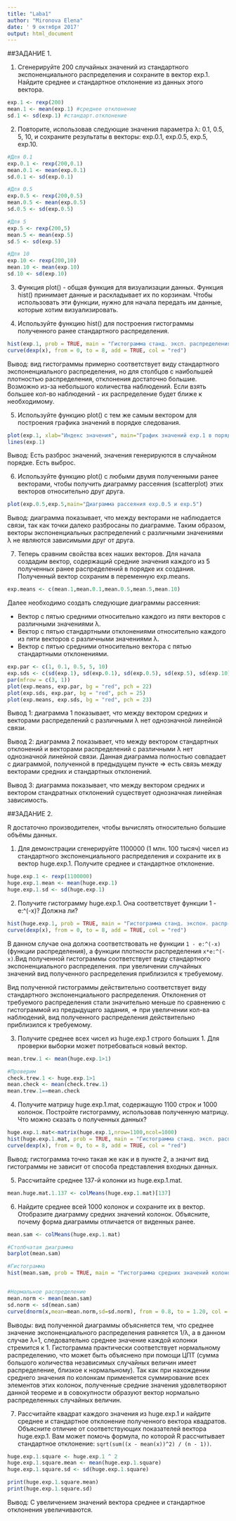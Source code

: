 ```yaml
---
title: "Laba1"
author: "Mironova Elena"
date: ' 9 октября 2017'
output: html_document
---
```

##ЗАДАНИЕ 1.

1. Сгенерируйте 200 случайных значений из стандартного экспоненциального распределения и сохраните в вектор exp.1. Найдите среднее и стандартное отклонение из данных этого вектора.
```r
exp.1 <- rexp(200)
mean.1 <- mean(exp.1) #среднее отклонение
sd.1 <- sd(exp.1) #стандарт.отклонение
```

2. Повторите, использовав следующие значения параметра λ: 0.1, 0.5, 5, 10, и сохраните результаты в векторы: exp.0.1, exp.0.5, exp.5, exp.10.
```r
#Для 0.1
exp.0.1 <- rexp(200,0.1)
mean.0.1 <- mean(exp.0.1)
sd.0.1 <- sd(exp.0.1)

#Для 0.5
exp.0.5 <- rexp(200,0.5)
mean.0.5 <- mean(exp.0.5)
sd.0.5 <- sd(exp.0.5)

#Для 5
exp.5 <- rexp(200,5)
mean.5 <- mean(exp.5)
sd.5 <- sd(exp.5)

#Для 10
exp.10 <- rexp(200,10)
mean.10 <- mean(exp.10)
sd.10 <- sd(exp.10)
```

3. Функция plot() - общая функция для визуализации данных. Функция hist() принимает данные и раскладывает их по корзинам. Чтобы использовать эти функции, нужно для начала передать им данные, которые хотим визуализировать.

4. Используйте функцию hist() для построения гистограммы полученного ранее стандартного распределения.
```r
hist(exp.1, prob = TRUE, main = "Гистограмма станд. эксп. распределения", ylab="Плотность распр-я")
curve(dexp(x), from = 0, to = 8, add = TRUE, col = "red")
```

Вывод: вид гистограммы примерно соответствует виду стандартного экспоненциального распределения, но для столбцов с наибольшей плотностью распределения, отклонения достаточно большие. Возможно из-за небольшого количества наблюдений. Если взять большее кол-во наблюдений - их распределение будет ближе к необходимому.

5. Используйте функцию plot() с тем же самым вектором для построения графика значений в порядке следования.
```r
plot(exp.1, xlab="Индекс значения", main="График значений exp.1 в порядке следования")
lines(exp.1)
```

Вывод: Есть разброс значений, значения генерируются в случайном порядке. Есть выброс.

6. Используйте функцию plot() с любыми двумя полученными ранее векторами, чтобы получить диаграмму рассеяния (scatterplot) этих векторов относительно друг друга.
```r
plot(exp.0.5,exp.5,main="Диаграмма рассеяния exp.0.5 и exp.5")
```

Вывод: диаграмма  показывает, что между векторами не наблюдается связи, так как точки далеко разбросаны по диаграмме. Таким образом, векторы экспоненциальных распределений с различными значениями λ не являются зависимыми друг от друга.

7. Теперь сравним свойства всех наших векторов. Для начала создадим вектор, содержащий средние значения каждого из 5 полученных ранее распределений в порядке их создания. Полученный вектор сохраним в переменную exp.means.
```r
exp.means <- c(mean.1,mean.0.1,mean.0.5,mean.5,mean.10)
```

Далее необходимо создать следующие диаграммы рассеяния:

-	Вектор с пятью средними относительно каждого из пяти векторов с различными значениями λ.
-	Вектор с пятью стандартными отклонениями относительно каждого из пяти векторов с различными значениями λ.
-	Вектор с пятью средними относительно вектора с пятью стандартными отклонениями.
```r
exp.par <- c(1, 0.1, 0.5, 5, 10)
exp.sds <- c(sd(exp.1), sd(exp.0.1), sd(exp.0.5), sd(exp.5), sd(exp.10))
par(mfrow = c(3, 1))
plot(exp.means, exp.par, bg = "red", pch = 22)
plot(exp.sds, exp.par, bg = "red", pch = 25)
plot(exp.means, exp.sds, bg = "red", pch = 23)

```

Вывод 1: диаграмма 1 показывает, что между вектором средних и векторами распределений с различными λ нет однозначной линейной связи. 

Вывод 2: диаграмма 2 показывает, что между вектором стандартных отклонений и векторами распределений с различными λ нет однозначной линейной связи. Данная диаграмма полностью совпадает с диаграммой, полученной в предыдущем пункте => есть связь между векторами средних и стандартных отклонений.

Вывод 3: диаграмма показывает, что между вектором средних и вектором стандратных отклонений существует однозначная линейная зависимость.


##ЗАДАНИЕ 2.

R достаточно производителен, чтобы вычислять относительно большие объёмы данных.

1. Для демонстрации сгенерируйте 1100000 (1 млн. 100 тысяч) чисел из стандартного экспоненциального распределения и сохраните их в вектор huge.exp.1. Получите среднее и стандартное отклонение.
```r
huge.exp.1 <- rexp(1100000)
huge.exp.1.mean <- mean(huge.exp.1)
huge.exp.1.sd <- sd(huge.exp.1)
```

2. Получите гистограмму huge.exp.1. Она соответствует функции 1 - e:^(-x)? Должна ли?
```r
hist(huge.exp.1, prob = TRUE, main = "Гистограмма станд. экспон. распр-я", ylab="Плотность распр-я")
curve(dexp(x), from = 0, to = 8, add = TRUE, col = "red")
```

В данном случае она должна соответствовать не функции ``1 - e:^(-x)`` (функции распределения), а функции плотности распределения ``x*e:^(-x)``.Вид полученной гистограммы соответствует виду стандартного экспоненциального распределения. при увеличении случайных значений вид полученного распределения приблизился к требуемому.

Вид полученной гистограммы действительно соответствует виду стандартного экспоненциального распределения. Отклонения от требуемого распределения стали значительно меньше по сравнению с гистограммой из предыдущего задания, => при увеличении кол-ва наблюдений, вид полученного распределения действительно приблизился к требуемому. 

3. Получите среднее всех чисел из huge.exp.1 строго больших 1. Для проверки выборки может потребоваться новый вектор.
```r
mean.trew.1 <- mean(huge.exp.1>1)

#Проверим
check.trew.1 <- huge.exp.1>1
mean.check <- mean(check.trew.1)
mean.trew.1==mean.check
```

4. Получите матрицу huge.exp.1.mat, содержащую 1100 строк и 1000 колонок. Постройте гистограмму, использовав полученную матрицу. Что можно сказать о полученных данных?
```r
huge.exp.1.mat<-matrix(huge.exp.1,nrow=1100,ncol=1000)
hist(huge.exp.1.mat, prob = TRUE, main = "Гистограмма станд. эксп. распр-я", ylab="Плотность распр-я")
curve(dexp(x), from = 0, to = 8, add = TRUE, col = "red")
```

Вывод: гистограмма точно такая же как и в пункте 2, а значит вид гистограммы не зависит от способа представления входных данных.

5. Рассчитайте среднее 137-й колонки из huge.exp.1.mat.
```r
mean.huge.mat.1.137 <- colMeans(huge.exp.1.mat)[137]
```

6. Найдите среднее всей 1000 колонок и сохраните их в вектор. Отобразите диаграмму средних значений колонок. Объясните, почему форма диаграммы отличается от виденных ранее.
```r
mean.sam <- colMeans(huge.exp.1.mat)

#Столбчатая диаграмма
barplot(mean.sam)

#Гистограмма
hist(mean.sam, prob = TRUE, main = "Гистограмма средних значений колонок", ylab="Плотность распр-я")


#Нормальное распределение
mean.norm <- mean(mean.sam)
sd.norm <- sd(mean.sam)
curve(dnorm(x,mean=mean.norm,sd=sd.norm), from = 0.8, to = 1.20, col = "red",add=TRUE)
```

Выводы: вид полученной диаграммы объясняется тем, что среднее значение экспоненциального распределения равняется 1/λ, а в данном случае λ=1, следовательно среднее значение каждой колонки стремится к 1.
Гистограмма практически соответствует нормальному распределению, что может быть объяснено при помощи ЦПТ (сумма большого количества независимых случайных величин имеет распределение, близкое к нормальному). Так как при нахождении среднего значения по колонкам применяется суммирование всех элементов этих колонок, полученные средние значения удовлетворяют данной теореме и в совокупности образуют вектор нормально распределенных случайных величин.

7. Рассчитайте квадрат каждого значения из huge.exp.1 и найдите среднее и стандартное отклонение полученного вектора квадратов. Объясните отличие от соответствующих показателей вектора huge.exp.1. Вам может помочь формула, по которой R рассчитывает стандартное отклонение: ``sqrt(sum((x - mean(x))^2) / (n - 1))``.
```r
huge.exp.1.square <- huge.exp.1 ^ 2
huge.exp.1.square.mean <- mean(huge.exp.1.square)
huge.exp.1.square.sd <- sd(huge.exp.1.square)

print(huge.exp.1.square.mean)
print(huge.exp.1.square.sd)
```

Вывод: 
С увеличением значений вектора среднее и стандартное отклонения увеличиваются.